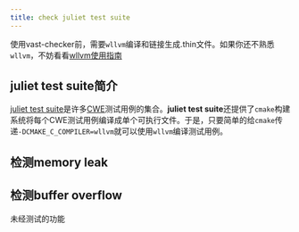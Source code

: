 ```yaml
---
title: check juliet test suite
---
```


<Tip>使用vast-checker前，需要`wllvm`编译和链接生成.thin文件。如果你还不熟悉`wllvm`，不妨看看[wllvm使用指南](/essentials/wllvm.mdx)</Tip>

## juliet test suite简介

[juliet test suite](https://github.com/arichardson/juliet-test-suite-c.git)是许多[CWE](https://cwe.mitre.org)测试用例的集合。**juliet test suite**还提供了`cmake`构建系统将每个CWE测试用例编译成单个可执行文件。于是，只要简单的给`cmake`传递`-DCMAKE_C_COMPILER=wllvm`就可以使用`wllvm`编译测试用例。

## 检测memory leak



## 检测buffer overflow
<Warning>未经测试的功能</Warning>